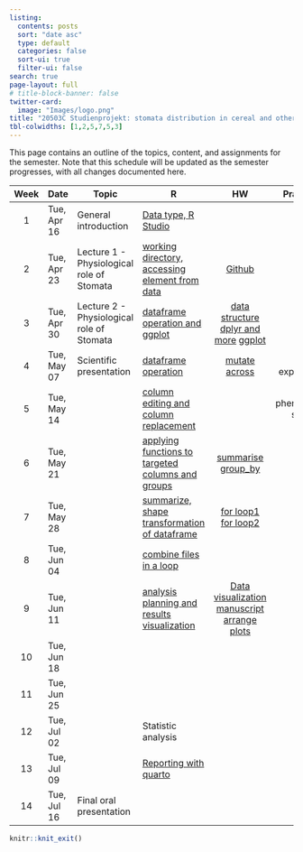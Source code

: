 ```yaml
---
listing:
  contents: posts
  sort: "date asc"
  type: default
  categories: false
  sort-ui: true
  filter-ui: false
search: true
page-layout: full
# title-block-banner: false
twitter-card:
  image: "Images/logo.png"
title: "20503C Studienprojekt: stomata distribution in cereal and other species"
tbl-colwidths: [1,2,5,7,5,3]
---
```


This page contains an outline of the topics, content, and assignments for the semester. Note that this schedule will be updated as the semester progresses, with all changes documented here.

::: column-screen-inset-right
| Week | Date    | Topic                           | R                                                                                 |                                                                          HW                                                                           |     Practical      |
|:----------:|------------|------------|---------------|:----------:|:----------:|
|  1   | Tue, Apr 16 |  General introduction             | [Data type, R Studio](/posts/Week1/index.html)                                    |                                                                                                                                                       |                    |
|  2   | Tue, Apr 23 | Lecture 1 - Physiological role of Stomata                    | [working directory, accessing element from data](/posts/Week2/index.html)         |        [Github](https://www.codecademy.com/article/what-is-git-and-github-desktop)                           |                    |
|  3   | Tue, Apr 30  | Lecture 2 - Physiological role of Stomata | [dataframe operation and ggplot](/posts/Week3/index.html)                         |          [data structure](https://swcarpentry.github.io/r-novice-gapminder/04-data-structures-part1/index.html)         [dplyr and more](https://r4ds.had.co.nz/transform.html) [ggplot](https://r4ds.had.co.nz/data-visualisation.html)                    |                    |
|  4   | Tue, May 07 |  Scientific presentation     | [dataframe operation](/posts/Week4/index.html)                                    |                [mutate](https://dplyr.tidyverse.org/reference/mutate.html) [across](https://dplyr.tidyverse.org/reference/across.html)                |  first experience  |
|  5   | Tue, May 14 |           | [column editing and column replacement](/posts/Week5/index.html)                  |                                                                                                                                                       | phenotyping start! |
|  6   | Tue, May 21 |                                                 | [applying functions to targeted columns and groups](/posts/Week6/index.html)      |  [summarise](https://dplyr.tidyverse.org/reference/summarise.html) [group_by](https://dplyr.tidyverse.org/articles/grouping.html?q=filter#group_by)   |                    |
|  7   | Tue, May 28 |                                                 | [summarize, shape transformation of dataframe](/posts/Week7/index.html)           |                    [for loop1](https://statisticsglobe.com/for-loop-in-r) [for loop2](https://www.w3schools.com/r/r_for_loop.asp)                     |                    |
|  8   | Tue, Jun 04 |                                                 | [combine files in a loop](/posts/Week8/index.html)                                |                                                                          |                    |
|  9   | Tue, Jun 11 |                        | [analysis planning and results visualization](/posts/Week9/index.html)            |          [Data visualization](https://www.data-to-viz.com/) [manuscript](https://academic.oup.com/jxb/article/72/11/3987/6157936?login=true) [arrange plots](http://www.sthda.com/english/articles/24-ggpubr-publication-ready-plots/81-ggplot2-easy-way-to-mix-multiple-graphs-on-the-same-page/)         |                    |
|  10  | Tue, Jun 18 |                                         |                                                                                   |                                                                                                                                                       |                    |
|  11  | Tue, Jun 25 |                                         |                                                                                   |                                                                                                                                                       |                    |
|  12  | Tue, Jul 02 |                                                 | Statistic analysis                                                                |  |                    |
|  13  | Tue, Jul 09 |                                                 | [Reporting with quarto ](https://ucsb-meds.github.io/creating-quarto-websites/) |                                                                                                                                                       |                    |
|  14  | Tue, Jul 16 |  Final oral presentation                                  |                                                                                   |                                                                                                                                                       |                    |
:::

<!-- https://sta210-s22.github.io/website/project-tips-resources.html -->

```r
knitr::knit_exit()
```
